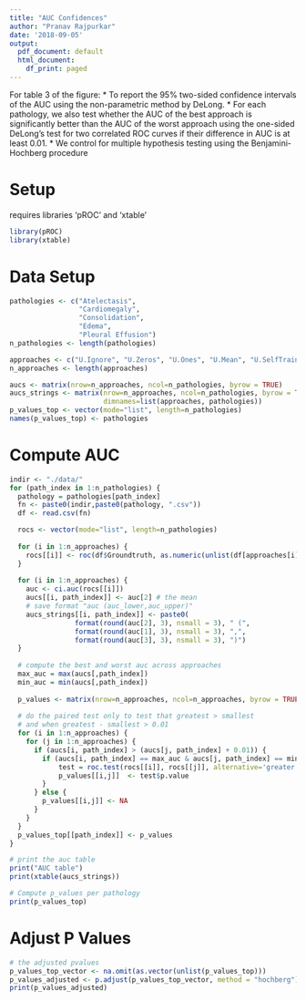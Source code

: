 ```yaml
---
title: "AUC Confidences"
author: "Pranav Rajpurkar"
date: '2018-09-05'
output:
  pdf_document: default
  html_document:
    df_print: paged
---
```


For table 3 of the figure:
* To report the 95\% two-sided confidence intervals of the AUC using the non-parametric method by DeLong.
* For each pathology, we also test whether the AUC of the best approach is significantly better than the AUC of the worst approach using the one-sided DeLong's test for two correlated ROC curves if their difference in AUC is at least 0.01.
* We control for multiple hypothesis testing using the Benjamini-Hochberg procedure


# Setup
requires libraries 'pROC' and 'xtable'
```r
library(pROC)
library(xtable)
```


# Data Setup
```r
pathologies <- c("Atelectasis",
                 "Cardiomegaly",
                 "Consolidation",
                 "Edema",
                 "Pleural Effusion")
n_pathologies <- length(pathologies)

approaches <- c("U.Ignore", "U.Zeros", "U.Ones", "U.Mean", "U.SelfTrained", "U.MultiClass")
n_approaches <- length(approaches)

aucs <- matrix(nrow=n_approaches, ncol=n_pathologies, byrow = TRUE)
aucs_strings <- matrix(nrow=n_approaches, ncol=n_pathologies, byrow = TRUE,
                       dimnames=list(approaches, pathologies))
p_values_top <- vector(mode="list", length=n_pathologies)
names(p_values_top) <- pathologies
```

# Compute AUC
```r
indir <- "./data/"
for (path_index in 1:n_pathologies) {
  pathology = pathologies[path_index]
  fn <- paste0(indir,paste0(pathology, ".csv"))
  df <- read.csv(fn)

  rocs <- vector(mode="list", length=n_pathologies)
  
  for (i in 1:n_approaches) {
    rocs[[i]] <- roc(df$Groundtruth, as.numeric(unlist(df[approaches[i]])))
  }
  
  for (i in 1:n_approaches) {
    auc <- ci.auc(rocs[[i]])
    aucs[[i, path_index]] <- auc[2] # the mean
    # save format "auc (auc_lower,auc_upper)"
    aucs_strings[[i, path_index]] <- paste0(
                format(round(auc[2], 3), nsmall = 3), " (",
                format(round(auc[1], 3), nsmall = 3), ",", 
                format(round(auc[3], 3), nsmall = 3), ")")
  }
  
  # compute the best and worst auc across approaches
  max_auc = max(aucs[,path_index])
  min_auc = min(aucs[,path_index])
  
  p_values <- matrix(nrow=n_approaches, ncol=n_approaches, byrow = TRUE)
  
  # do the paired test only to test that greatest > smallest 
  # and when greatest - smallest > 0.01
  for (i in 1:n_approaches) {
    for (j in 1:n_approaches) {
      if (aucs[i, path_index] > (aucs[j, path_index] + 0.01)) {
        if (aucs[i, path_index] == max_auc & aucs[j, path_index] == min_auc) {
            test = roc.test(rocs[[i]], rocs[[j]], alternative='greater', paired=TRUE)
            p_values[[i,j]]  <- test$p.value
        }
      } else {
        p_values[[i,j]] <- NA
      }
    }
  }
  p_values_top[[path_index]] <- p_values
}

# print the auc table
print("AUC table")
print(xtable(aucs_strings))

# Compute p_values per pathology
print(p_values_top)
```

# Adjust P Values
```r
# the adjusted pvalues
p_values_top_vector <- na.omit(as.vector(unlist(p_values_top)))
p_values_adjusted <- p.adjust(p_values_top_vector, method = "hochberg")
print(p_values_adjusted)
```

